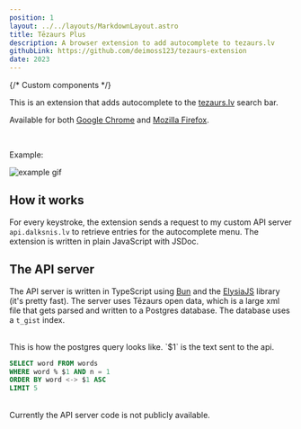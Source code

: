 ```yaml
---
position: 1
layout: ../../layouts/MarkdownLayout.astro
title: Tēzaurs Plus
description: A browser extension to add autocomplete to tezaurs.lv
githubLink: https://github.com/deimoss123/tezaurs-extension
date: 2023
---
```


{/* Custom components */}

This is an extension that adds autocomplete to the [tezaurs.lv](https://tezaurs.lv) search bar.

Available for both [Google Chrome](https://chrome.google.com/webstore/detail/t%C4%93zaurs-plus/fiacllaiaehoiedplngjcnehcfamdoko/) and [Mozilla Firefox](https://addons.mozilla.org/en-US/firefox/addon/tezaurs-extension/).

<br />

Example:

![example gif](/images/tez-ext-example.gif)

## How it works

For every keystroke, the extension sends a request to my custom API server `api.dalksnis.lv` to retrieve entries for the autocomplete menu. The extension is written in plain JavaScript with JSDoc.

## The API server

The API server is written in TypeScript using [Bun](https://bun.sh/) and the [ElysiaJS](https://elysiajs.com/) library (it's pretty fast). The server uses Tēzaurs open data, which is a large xml file that gets parsed and written to a Postgres database. The database uses a `t_gist` index.

<br />
This is how the postgres query looks like. `$1` is the text sent to the api.

```sql
SELECT word FROM words
WHERE word % $1 AND n = 1
ORDER BY word <-> $1 ASC
LIMIT 5
```

<br />
Currently the API server code is not publicly available.
